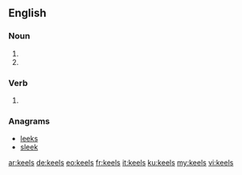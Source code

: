 {{also|Keels}}
==English==

===Noun===
{{head|en|plural}}

# {{plural of|keel|lang=en}}
# {{alternative form of|kayles|lang=en}}

===Verb===
{{head|en|verb form}}

# {{en-third-person singular of|keel}}

===Anagrams===
* [[leeks#English|leeks]]
* [[sleek#English|sleek]]

[[ar:keels]]
[[de:keels]]
[[eo:keels]]
[[fr:keels]]
[[it:keels]]
[[ku:keels]]
[[my:keels]]
[[vi:keels]]